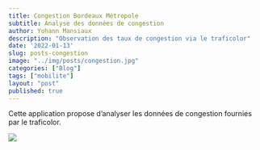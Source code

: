 ```yaml
---
title: Congestion Bordeaux Métropole
subtitle: Analyse des données de congestion
author: Yohann Mansiaux
description: "Observation des taux de congestion via le traficolor"
date: '2022-01-13'
slug: posts-congestion
image: "../img/posts/congestion.jpg"
categories: ["Blog"]
tags: ["mobilite"]
layout: "post"
published: true
---
```


Cette application propose d'analyser les données de congestion fournies par le traficolor.

<img src="/img/posts/congestion_analyse.png"  id="pay-image"/>
